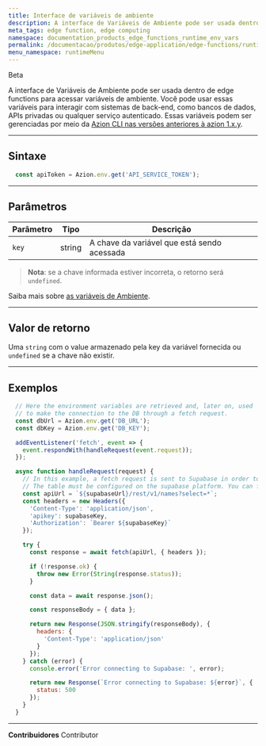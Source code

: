 ```yaml
---
title: Interface de variáveis de ambiente
description: A interface de Variáveis de Ambiente pode ser usada dentro de edge functions para acessar variáveis de ambiente. Você pode usar essas variáveis para interagir com sistemas de back-end, como bancos de dados, APIs privadas ou qualquer serviço autenticado.
meta_tags: edge function, edge computing
namespace: documentation_products_edge_functions_runtime_env_vars
permalink: /documentacao/produtos/edge-application/edge-functions/runtime/api-reference/environment-variables/
menu_namespace: runtimeMenu
---
```



<Tag severity="info" client:only="vue">
  Beta
</Tag>

A interface de Variáveis de Ambiente pode ser usada dentro de edge functions para acessar variáveis de ambiente. Você pode usar essas variáveis para interagir com sistemas de back-end, como bancos de dados, APIs privadas ou qualquer serviço autenticado. Essas variáveis podem ser gerenciadas por meio da [Azion CLI nas versões anteriores à azion 1.x.y](/en/documentation/products/cli/variables/).

---

## Sintaxe

```javascript
  const apiToken = Azion.env.get('API_SERVICE_TOKEN');
```

---

## Parâmetros

| Parâmetro | Tipo | Descrição |
| - | - | - |
| `key` | string | A chave da variável que está sendo acessada |

> **Nota**: se a chave informada estiver incorreta, o retorno será `undefined`.

Saiba mais sobre [as variáveis de Ambiente](/pt-br/documentacao/produtos/edge-functions/environment-variables/).

---

## Valor de retorno

Uma `string` com o value armazenado pela key da variável fornecida ou `undefined` se a chave não existir.

---

## Exemplos

```javascript
  // Here the environment variables are retrieved and, later on, used
  // to make the connection to the DB through a fetch request.
  const dbUrl = Azion.env.get('DB_URL');
  const dbKey = Azion.env.get('DB_KEY');

  addEventListener('fetch', event => {
    event.respondWith(handleRequest(event.request));
  });

  async function handleRequest(request) {
    // In this example, a fetch request is sent to Supabase in order to retrieve a list of names from a pre-defined table.
    // The table must be configured on the supabase platform. You can find its base URL and key there as well.
    const apiUrl = `${supabaseUrl}/rest/v1/names?select=*`;
    const headers = new Headers({
      'Content-Type': 'application/json',
      'apikey': supabaseKey,
      'Authorization': `Bearer ${supabaseKey}`
    });

    try {
      const response = await fetch(apiUrl, { headers });

      if (!response.ok) {
        throw new Error(String(response.status));
      }

      const data = await response.json();

      const responseBody = { data };

      return new Response(JSON.stringify(responseBody), {
        headers: {
          'Content-Type': 'application/json'
        }
      });
    } catch (error) {
      console.error('Error connecting to Supabase: ', error);

      return new Response(`Error connecting to Supabase: ${error}`, {
        status: 500
      });
    }
  }
```



---


**Contribuidores** <ContributorList>Contributor</ContributorList>
